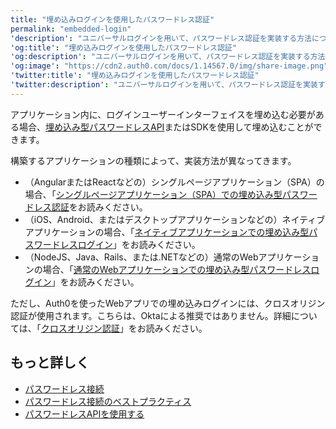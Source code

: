 ---
title: "埋め込みログインを使用したパスワードレス認証"
permalink: "embedded-login"
'description': "ユニバーサルログインを用いて、パスワードレス認証を実装する方法について説明します。"
'og:title': "埋め込みログインを使用したパスワードレス認証"
'og:description': "ユニバーサルログインを用いて、パスワードレス認証を実装する方法について説明します。"
'og:image': "https://cdn2.auth0.com/docs/1.14567.0/img/share-image.png"
'twitter:title': "埋め込みログインを使用したパスワードレス認証"
'twitter:description': "ユニバーサルログインを用いて、パスワードレス認証を実装する方法について説明します。"
---

アプリケーション内に、ログインユーザーインターフェイスを埋め込む必要がある場合、[埋め込み型パスワードレスAPI](/ja-jp/authenticate/passwordless/implement-login/embedded-login/relevant-api-endpoints)またはSDKを使用して埋め込むことができます。

構築するアプリケーションの種類によって、実装方法が異なってきます。

* （AngularまたはReactなどの）シングルページアプリケーション（SPA）の場合、「[シングルページアプリケーション（SPA）での埋め込み型パスワードレス認証](/ja-jp/authenticate/passwordless/implement-login/embedded-login/spa)をお読みください。
* （iOS、Android、またはデスクトップアプリケーションなどの）ネイティブアプリケーションの場合、「[ネイティブアプリケーションでの埋め込み型パスワードレスログイン](/ja-jp/authenticate/passwordless/implement-login/embedded-login/native)」をお読みください。
* （NodeJS、Java、Rails、または.NETなどの）通常のWebアプリケーションの場合、「[通常のWebアプリケーションでの埋め込み型パスワードレスログイン](/ja-jp/authenticate/passwordless/implement-login/embedded-login/webapps)」をお読みください。

ただし、Auth0を使ったWebアプリでの埋め込みログインには、クロスオリジン認証が使用されます。こちらは、Oktaによる推奨ではありません。詳細については、「[クロスオリジン認証](/ja-jp/authenticate/login/cross-origin-authentication)」をお読みください。

## もっと詳しく

* [パスワードレス接続](/ja-jp/authenticate/passwordless)
* [パスワードレス接続のベストプラクティス](/ja-jp/authenticate/passwordless/best-practices)
* [パスワードレスAPIを使用する](/ja-jp/authenticate/passwordless/implement-login/embedded-login/relevant-api-endpoints)